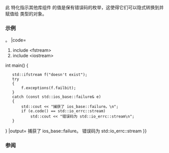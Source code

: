 {{cpp/title|is_error_code_enum&lt;small&gt;&lt;std::io_errc&gt;&lt;/small&gt;}}
{{cpp/io/io_errc/navbar}}
{{dcl begin}}
{{dcl header|ios}}
{{dcl|since=c++11|
template&lt;&gt;
struct is_error_code_enum&lt;std::io_errc&gt; : public std::true_type {};
}}
{{dcl end}}

此 {{lc|std::is_error_code_enum}} 特化指示其他库组件 {{lc|std::io_errc}} 的值是保有错误码的枚举，这使得它们可以隐式转换到并赋值给 {{lc|std::error_code}} 类型的对象。

{{cpp/types/integral_constant/inherit2|{{c|true}}|bool}}

===示例===
{{example
|{{c|e.code()}} 与 {{lc|std::io_errc::stream}} 之间的比较能编译，因为 {{c|std::is_error_code_enum&lt;std::io_errc&gt;::value {{==}} true}}。
|code=
#include &lt;fstream&gt;
#include &lt;iostream&gt;

int main()
{
    std::ifstream f("doesn't exist");
    try
    {
        f.exceptions(f.failbit);
    }
    catch (const std::ios_base::failure&amp; e)
    {
        std::cout &lt;&lt; "捕获了 ios_base::failure。\n";
        if (e.code() == std::io_errc::stream)
            std::cout &lt;&lt; "错误码为 std::io_errc::stream\n";
    }
}
|output=
捕获了 ios_base::failure。
错误码为 std::io_errc::stream
}}

===参阅===
{{dsc begin}}
{{dsc inc|cpp/error/error_code/dsc is_error_code_enum}}
{{dsc inc|cpp/error/dsc error_code}}
{{dsc inc|cpp/io/dsc io_errc}}
{{dsc end}}

{{langlinks|de|en|es|fr|it|ja|pt|ru}}